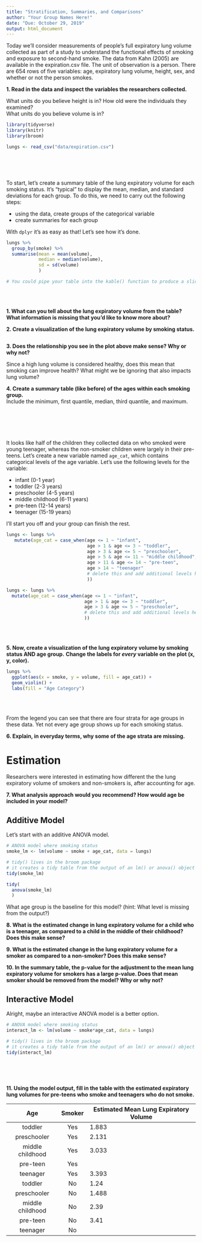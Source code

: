 ```yaml
---
title: "Stratification, Summaries, and Comparisons"
author: "Your Group Names Here!"
date: "Due: October 29, 2019"
output: html_document
---
```


Today we'll consider measurements of people's full expiratory lung volume 
collected as part of a study to understand the functional effects of smoking
and exposure to second-hand smoke. The data from Kahn (2005) are available in 
the expiration.csv file. The unit of observation is a person. There are 654 rows
of five variables: age, expiratory lung volume, height, sex, and whether or not
the person smokes.  

__1. Read in the data and inspect the variables the researchers collected.__   

What units do you believe height is in? 
How old were the individuals they examined?  
What units do you believe volume is in?

```r
library(tidyverse)
library(knitr)
library(broom)

lungs <- read_csv("data/expiration.csv")
```

</br>
</br>
</br>

To start, let's create a summary table of the lung expiratory volume for each 
smoking status. It's "typical" to display the mean, median, and standard 
deviations for each group. To do this, we need to carry out the following steps:  

* using the data, create groups of the categorical variable  
* create summaries for each group 

With `dplyr` it's as easy as that! Let's see how it's done.  

```r
lungs %>% 
  group_by(smoke) %>% 
  summarise(mean = mean(volume), 
            median = median(volume), 
            sd = sd(volume)
            ) 

# You could pipe your table into the kable() function to produce a slick HTML table!
```

</br>
</br>

__1. What can you tell about the lung expiratory volume from the table?__ 
__What information is missing that you'd like to know more about?__ 




__2. Create a visualization of the lung expiratory volume by smoking status.__  

```r


```

__3. Does the relationship you see in the plot above make sense? Why or why not?__




Since a high lung volume is considered healthy, does this mean that smoking 
can improve health? What might we be ignoring that also impacts lung volume?


__4. Create a summary table (like before) of the ages within each smoking group.__   
Include the minimum, first quantile, median, third quantile, and maximum.  

```r


```


</br>
</br>
</br>

It looks like half of the children they collected data on who smoked were young
teenager, whereas the non-smoker children were largely in their pre-teens. 
Let's create a new variable named `age_cat`, which contains categorical levels 
of the age variable. Let's use the following levels for the variable:  

* infant (0-1 year)
* toddler (2-3 years) 
* preschooler (4-5 years) 
* middle childhood (6-11 years) 
* pre-teen (12-14 years) 
* teenager (15-19 years) 

I'll start you off and your group can finish the rest.  

```r
lungs <- lungs %>% 
   mutate(age_cat = case_when(age <= 1 ~ "infant", 
                              age > 1 & age <= 3 ~ "toddler", 
                              age > 3 & age <= 5 ~ "preschooler", 
                              age > 5 & age <= 11 ~ "middle childhood", 
                              age > 11 & age <= 14 ~ "pre-teen", 
                              age > 14 ~ "teenager"
                              # delete this and add additional levels here! 
                              ))
```

```r
lungs <- lungs %>% 
  mutate(age_cat = case_when(age <= 1 ~ "infant", 
                             age > 1 & age <= 3 ~ "toddler", 
                             age > 3 & age <= 5 ~ "preschooler", 
                             # delete this and add additional levels here! 
                             ))
```

</br>
</br>


__5. Now, create a visualization of the lung expiratory volume by smoking status AND age group.__
__Change the labels for *every* variable on the plot (x, y, color).__ 

```r
lungs %>% 
  ggplot(aes(x = smoke, y = volume, fill = age_cat)) + 
  geom_violin() + 
  labs(fill = "Age Category")

```

</br>
</br>

From the legend you can see that there are four strata for age groups in these 
data. Yet not every age group shows up for each smoking status. 

__6. Explain, in everyday terms, why some of the age strata are missing.__ 



# Estimation 

Researchers were interested in estimating how different the the lung 
expiratory volume of smokers and non-smokers is, after accounting for age. 

__7. What analysis approach would you recommend? How would age be included in your model?__



## Additive Model 

Let's start with an additive ANOVA model. 

```r
# ANOVA model where smoking status 
smoke_lm <- lm(volume ~ smoke + age_cat, data = lungs)

# tidy() lives in the broom package
# it creates a tidy table from the output of an lm() or anova() object
tidy(smoke_lm)

tidy( 
  anova(smoke_lm)
  )
```


What age group is the baseline for this model?
(hint: What level is missing from the output?)




__8. What is the estimated change in lung expiratory volume for a child who is a
teenager, as compared to a child in the middle of their childhood? Does this 
make sense?__  



__9. What is the estimated change in the lung expiratory volume for a smoker as 
compared to a non-smoker? Does this make sense?__   




__10. In the summary table, the p-value for the adjustment to the mean lung expiratory
volume for smokers has a large p-value. Does that mean smoker should be removed 
from the model? Why or why not?__   




## Interactive Model  

Alright, maybe an interactive ANOVA model is a better option. 

```r
# ANOVA model where smoking status 
interact_lm <- lm(volume ~ smoke*age_cat, data = lungs)

# tidy() lives in the broom package
# it creates a tidy table from the output of an lm() or anova() object
tidy(interact_lm)

```

</br>
</br>
</br>


__11. Using the model output, fill in the table with the estimated expiratory 
lung volumes for pre-teens who smoke and teenagers who do not smoke.__  


| Age | Smoker | Estimated Mean Lung Expiratory Volume |
|:----------------:|:---:|-----------------------------|
| toddler          | Yes | 1.883 |  
| preschooler      | Yes | 2.131 |    
| middle childhood | Yes | 3.033 |  
| pre-teen         | Yes |       |  
| teenager         | Yes | 3.393 |  
| toddler          | No  | 1.24  |  
| preschooler      | No  | 1.488 |    
| middle childhood | No  | 2.39  |  
| pre-teen         | No  | 3.41  |  
| teenager         | No  |       |  

